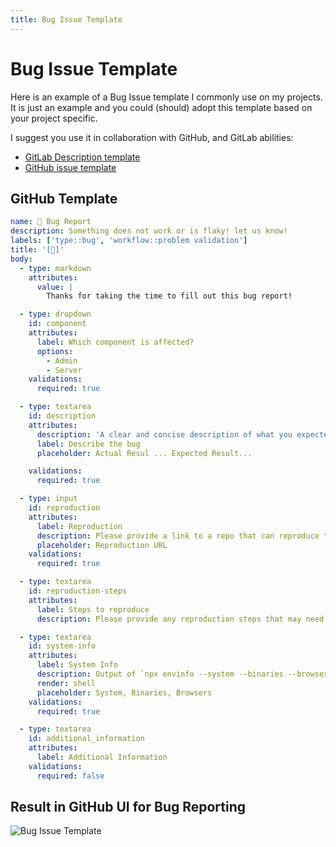 ```yaml
---
title: Bug Issue Template
---
```


# Bug Issue Template

Here is an example of a Bug Issue template I commonly use on my projects. It is just an example and you could (should) adopt this template based on your project specific.

I suggest you use it in collaboration with GitHub, and GitLab abilities:

- [GitLab Description template](https://docs.gitlab.com/ee/user/project/description_templates.html)
- [GitHub issue template](https://docs.github.com/en/communities/using-templates-to-encourage-useful-issues-and-pull-requests/manually-creating-a-single-issue-template-for-your-repository)

## GitHub Template

```yaml
name: 🐞 Bug Report
description: Something does not work or is flaky! let us know!
labels: ['type::bug', 'workflow::problem validation']
title: '[🐞]'
body:
  - type: markdown
    attributes:
      value: |
        Thanks for taking the time to fill out this bug report!

  - type: dropdown
    id: component
    attributes:
      label: Which component is affected?
      options:
        - Admin
        - Server
    validations:
      required: true

  - type: textarea
    id: description
    attributes:
      description: 'A clear and concise description of what you expected to happen instead. If you intend to submit a PR for this issue, tell us in the description. Thanks!'
      label: Describe the bug
      placeholder: Actual Resul ... Expected Result...

    validations:
      required: true

  - type: input
    id: reproduction
    attributes:
      label: Reproduction
      description: Please provide a link to a repo that can reproduce the problem you ran into. A [minimal reproduction](https://stackoverflow.com/help/minimal-reproducible-example) is required ([Why?](https://antfu.me/posts/why-reproductions-are-required)). If a report is vague (e.g. just a generic error message) and has no reproduction, it will receive a "need reproduction" label.
      placeholder: Reproduction URL
    validations:
      required: true

  - type: textarea
    id: reproduction-steps
    attributes:
      label: Steps to reproduce
      description: Please provide any reproduction steps that may need to be described. E.g. if it happens only when running the dev or build script make sure it's clear which one to use.

  - type: textarea
    id: system-info
    attributes:
      label: System Info
      description: Output of `npx envinfo --system --binaries --browsers`. [More details.](https://www.npmjs.com/package/envinfo)
      render: shell
      placeholder: System, Binaries, Browsers
    validations:
      required: true

  - type: textarea
    id: additional_information
    attributes:
      label: Additional Information
    validations:
      required: false
```

## Result in GitHub UI for Bug Reporting

![Bug Issue Template](/img/bugIssueTemplate.png)